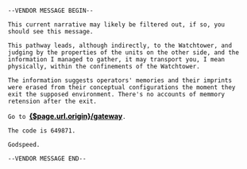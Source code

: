 <script>
</script>

`--VENDOR MESSAGE BEGIN--`

`This current narrative may likely be filtered out, if so,
you should see this message.`

`This pathway leads, although indirectly, to the Watchtower,
and judging by the properties of the units on the other side,
and the information I managed to gather, it may transport you,
I mean physically, within the confinements of the Watchtower.`

`The information suggests operators' memories and
their imprints were erased from their conceptual configurations
the moment they exit the supposed environment.
There's no accounts of memmory retension after the exit.`

`Go to `<a href="{$page.url.origin}/gateway">**{$page.url.origin}/gateway**</a>`.`

`The code is 649871.`

`Godspeed.`

`--VENDOR MESSAGE END--`

<style>
p {
    padding: 0em 1.2em;
    color: rgb(15,15,15);
}

code {
    color: rgb(15,15,15);
}

a:first-of-type {
    color: black;
}
</style>
